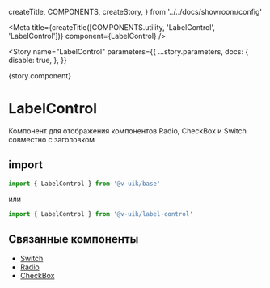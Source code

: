   createTitle,
  COMPONENTS,
  createStory,
} from '../../docs/showroom/config'


<Meta
  title={createTitle([COMPONENTS.utility, 'LabelControl', 'LabelControl'])}
  component={LabelControl}
/>

<Story
  name="LabelControl"
  parameters={{
    ...story.parameters,
    docs: {
      disable: true,
    },
  }}
>
  {story.component}
</Story>

# LabelControl

Компонент для отображения компонентов Radio, CheckBox и Switch совместно с заголовком

## import

```ts
import { LabelControl } from '@v-uik/base'
```

или

```ts
import { LabelControl } from '@v-uik/label-control'
```

## Связанные компоненты

- [Switch](?path=/docs/элементы-управления-switch-switch--switch-story)
- [Radio](?path=/docs/элементы-управления-radio-radio--radio)
- [CheckBox](?path=/docs/элементы-управления-checkbox-checkbox--checkbox)
